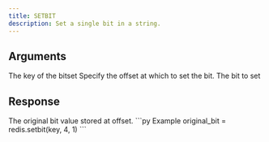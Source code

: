 ```yaml
---
title: SETBIT
description: Set a single bit in a string.
---
```



## Arguments

<ParamField body="key" type="str" required>
  The key of the bitset
</ParamField>

<ParamField body="offset" type="integer" required>
  Specify the offset at which to set the bit.
</ParamField>

<ParamField body="value" type="0 | 1" required>
  The bit to set
</ParamField>

## Response

<ResponseField type="0 | 1" required>
  The original bit value stored at offset.
</ResponseField>

<RequestExample>
```py Example
original_bit = redis.setbit(key, 4, 1)
```
</RequestExample>
